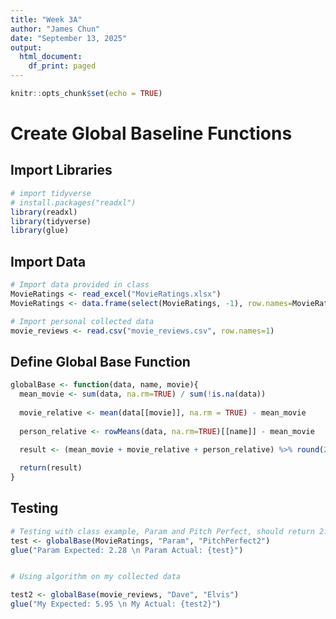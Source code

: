 ---
title: "Week 3A"
author: "James Chun"
date: "September 13, 2025"
output:
  html_document:
    df_print: paged
---

```{r setup, include=FALSE}
knitr::opts_chunk$set(echo = TRUE)
```

# Create Global Baseline Functions

## Import Libraries
```{r}
# import tidyverse
# install.packages("readxl")
library(readxl)
library(tidyverse)
library(glue)
```

## Import Data
```{r}
# Import data provided in class
MovieRatings <- read_excel("MovieRatings.xlsx")
MovieRatings <- data.frame(select(MovieRatings, -1), row.names=MovieRatings$Critic)

# Import personal collected data
movie_reviews <- read.csv("movie_reviews.csv", row.names=1)

```

## Define Global Base Function

```{r}
globalBase <- function(data, name, movie){
  mean_movie <- sum(data, na.rm=TRUE) / sum(!is.na(data))
  
  movie_relative <- mean(data[[movie]], na.rm = TRUE) - mean_movie
  
  person_relative <- rowMeans(data, na.rm=TRUE)[[name]] - mean_movie

  result <- (mean_movie + movie_relative + person_relative) %>% round(2)
  
  return(result)
}
```


## Testing

```{r}
# Testing with class example, Param and Pitch Perfect, should return 2.28
test <- globalBase(MovieRatings, "Param", "PitchPerfect2")
glue("Param Expected: 2.28 \n Param Actual: {test}")


# Using algorithm on my collected data

test2 <- globalBase(movie_reviews, "Dave", "Elvis")
glue("My Expected: 5.95 \n My Actual: {test2}")
```

